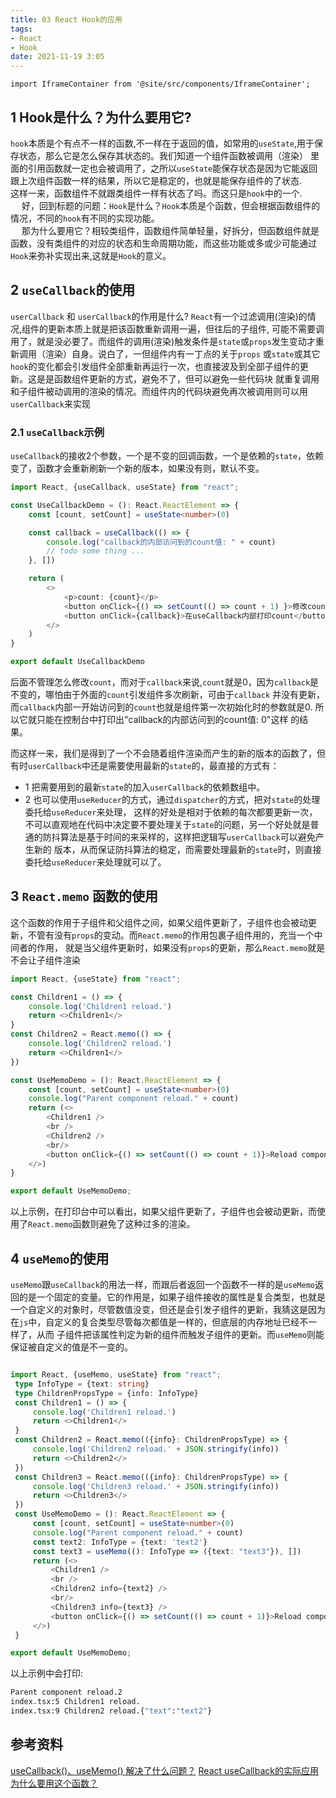 ```yaml
---
title: 03 React Hook的应用
tags:
- React
- Hook
date: 2021-11-19 3:05
---
```


```mdx-code-block
import IframeContainer from '@site/src/components/IframeContainer';
```

## 1 Hook是什么？为什么要用它?
`hook`本质是个有点不一样的函数,不一样在于返回的值，如常用的`useState`,用于保存状态，那么它是怎么保存其状态的。我们知道一个组件函数被调用（渲染）
里面的引用函数就一定也会被调用了，之所以`useState`能保存状态是因为它能返回跟上次组件函数一样的结果，所以它是稳定的，也就是能保存组件的了状态.  
这样一来，函数组件不就跟类组件一样有状态了吗。而这只是`hook`中的一个.   <br />
&emsp; 好，回到标题的问题：`Hook`是什么？`Hook`本质是个函数，但会根据函数组件的情况，不同的`hook`有不同的实现功能。   <br />
&emsp; 那为什么要用它？相较类组件，函数组件简单轻量，好拆分，但函数组件就是函数，没有类组件的对应的状态和生命周期功能，而这些功能或多或少可能通过
`Hook`来弥补实现出来,这就是`Hook`的意义。

## 2 `useCallback`的使用
`userCallback` 和 `userCallback`的作用是什么? `React`有一个过滤调用(渲染)的情况,组件的更新本质上就是把该函数重新调用一遍，但往后的子组件,
可能不需要调用了，就是没必要了。而组件的调用(渲染)触发条件是`state`或`props`发生变动才重新调用（渲染）自身。说白了，一但组件内有一丁点的关于`props`
或`state`或其它`hook`的变化都会引发组件全部重新再运行一次，也直接波及到全部子组件的更新。这是是函数组件更新的方式，避免不了，但可以避免一些代码块
就重复调用和子组件被动调用的渲染的情况。而组件内的代码块避免再次被调用则可以用`userCallback`来实现

### 2.1 `useCallback`示例
`useCallback`的接收2个参数，一个是不变的回调函数，一个是依赖的`state`，依赖变了，函数才会重新刷新一个新的版本，如果没有则，默认不变。

``` typescript jsx
import React, {useCallback, useState} from "react";

const UseCallbackDemo = (): React.ReactElement => {
    const [count, setCount] = useState<number>(0)

    const callback = useCallback(() => {
        console.log("callback的内部访问到的count值: " + count)
        // todo some thing ...
    }, [])

    return (
        <>
            <p>count: {count}</p>
            <button onClick={() => setCount(() => count + 1) }>修改count</button>
            <button onClick={callback}>在useCallback内部打印count</button>
        </>
    )
}

export default UseCallbackDemo
```
后面不管理怎么修改`count`，而对于`callback`来说,`count`就是0，因为`callback`是不变的，哪怕由于外面的`count`引发组件多次刷新，可由于`callback`
并没有更新，而`callback`内部一开始访问到的`count`也就是组件第一次初始化时的参数就是0. 所以它就只能在控制台中打印出"callback的内部访问到的count值: 0"这样
的结果。

<IframeContainer src="https://codesandbox.io/embed/note-demo-for-react-7b6mf?expanddevtools=1&amp;amp;fontsize=14&amp;hidenavigation=1&amp;initialpath=%2FUseCallbackDemo&amp;module=%2Fsrc%2Fpages%2FUseCallbackDemo%2Findex.tsx&amp;theme=dark" />

而这样一来，我们是得到了一个不会随着组件渲染而产生的新的版本的函数了，但有时`userCallback`中还是需要使用最新的`state`的，最直接的方式有：
* 1 把需要用到的最新`state`的加入`userCallback`的依赖数组中。
* 2 也可以使用`useReducer`的方式，通过`dispatcher`的方式，把对`state`的处理委托给`useReducer`来处理， 这样的好处是相对于依赖的每次都要更新一次，
不可以直观地在代码中决定要不要处理关于`state`的问题，另一个好处就是普通的防抖算法是基于时间的来采样的，这样把逻辑写`userCallback`可以避免产生新的
版本，从而保证防抖算法的稳定，而需要处理最新的`state`时，则直接委托给`useReducer`来处理就可以了。

## 3 `React.memo` 函数的使用
这个函数的作用于子组件和父组件之间，如果父组件更新了，子组件也会被动更新，不管有没有`props`的变动。而`React.memo`的作用包裹子组件用的，充当一个中间者的作用，
就是当父组件更新时，如果没有`props`的更新，那么`React.memo`就是不会让子组件渲染
``` typescript title="React.memo示例代码"
import React, {useState} from "react";

const Children1 = () => {
    console.log('Children1 reload.')
    return <>Children1</>
}
const Children2 = React.memo(() => {
    console.log('Children2 reload.')
    return <>Children1</>
})

const UseMemoDemo = (): React.ReactElement => {
    const [count, setCount] = useState<number>(0)
    console.log("Parent component reload." + count)
    return (<>
        <Children1 />
        <br />
        <Children2 />
        <br/>
        <button onClick={() => setCount(() => count + 1)}>Reload component</button>
    </>)
}

export default UseMemoDemo;
```

<IframeContainer src="https://codesandbox.io/embed/note-demo-for-react-7b6mf?expanddevtools=1&amp;fontsize=14&amp;hidenavigation=1&amp;initialpath=%2FmemoDemo&amp;module=%2Fsrc%2Fpages%2FMemoDemo%2Findex.tsx&amp;theme=light" />

以上示例，在打印台中可以看出，如果父组件更新了，子组件也会被动更新，而使用了`React.memo`函数则避免了这种过多的渲染。

## 4 `useMemo`的使用
`useMemo`跟`useCallback`的用法一样，而跟后者返回一个函数不一样的是`useMemo`返回的是一个固定的变量。它的作用是，如果子组件接收的属性是复合类型，也就是
一个自定义的对象时，尽管数值没变，但还是会引发子组件的更新，我猜这是因为在`js`中，自定义的复合类型尽管每次都值是一样的，但底层的内存地址已经不一样了，从而
子组件把该属性判定为新的组件而触发子组件的更新。而`useMemo`则能保证被自定义的值是不一变的。
``` typescript jsx title="useMemo示例代码"

import React, {useMemo, useState} from "react";
 type InfoType = {text: string}
 type ChildrenPropsType = {info: InfoType}
 const Children1 = () => {
     console.log('Children1 reload.')
     return <>Children1</>
 }
 const Children2 = React.memo(({info}: ChildrenPropsType) => {
     console.log('Children2 reload.' + JSON.stringify(info))
     return <>Children2</>
 })
 const Children3 = React.memo(({info}: ChildrenPropsType) => {
     console.log('Children3 reload.' + JSON.stringify(info))
     return <>Children3</>
 })
 const UseMemoDemo = (): React.ReactElement => {
     const [count, setCount] = useState<number>(0)
     console.log("Parent component reload." + count)
     const text2: InfoType = {text: 'text2'}
     const text3 = useMemo((): InfoType => ({text: "text3"}), [])
     return (<>
         <Children1 />
         <br />
         <Children2 info={text2} />
         <br/>
         <Children3 info={text3} />
         <button onClick={() => setCount(() => count + 1)}>Reload component</button>
     </>)
 }

export default UseMemoDemo;

```

<IframeContainer src="https://codesandbox.io/embed/note-demo-for-react-7b6mf?expanddevtools=1&amp;fontsize=14&amp;hidenavigation=1&amp;initialpath=%2FuseMemoDemo&amp;module=%2Fsrc%2Fpages%2FUseMemoDemo%2Findex.tsx&amp;theme=dark" />

以上示例中会打印:

``` bash title="控制台打印"
Parent component reload.2
index.tsx:5 Children1 reload.
index.tsx:9 Children2 reload.{"text":"text2"}
```

## 参考资料
[useCallback()、useMemo() 解决了什么问题？](https://www.jianshu.com/p/014ee0ebe959)
[React useCallback的实际应用 为什么要用这个函数？ ](https://blog.csdn.net/weixin_39107093/article/details/119514549)

